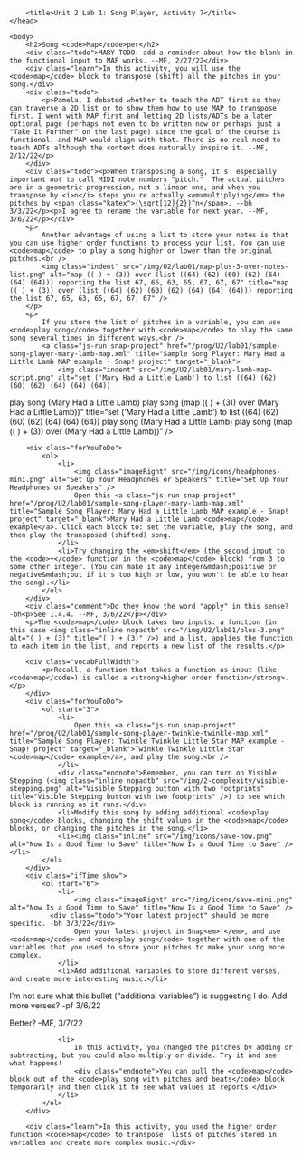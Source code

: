 
		<title>Unit 2 Lab 1: Song Player, Activity 7</title>
	</head>

	<body>
		<h2>Song <code>Map</code>per</h2>
		<div class="todo">MARY TODO: add a reminder about how the blank in the functional input to MAP works. --MF, 2/27/22</div>
		<div class="learn">In this activity, you will use the <code>map</code> block to transpose (shift) all the pitches in your song.</div>
		<div class="todo">
			<p>Pamela, I debated whether to teach the ADT first so they can traverse a 2D list or to show them how to use MAP to transpose first. I went with MAP first and letting 2D lists/ADTs be a later optional page (perhaps not even to be written now or perhaps just a "Take It Further" on the last page) since the goal of the course is functional, and MAP would align with that. There is no real need to teach ADTs although the context does naturally inspire it. --MF, 2/12/22</p>
		</div>
		<div class="todo"><p>When transposing a song, it's	especially important not to call MIDI note numbers "pitch."  The actual pitches are in a geometric progression, not a linear one, and when you transpose by <i>n</i> steps you're actually <em>multiplying</em> the pitches by <span class="katex">(\sqrt[12]{2})^n</span>. --bh 3/3/22</p><p>I agree to rename the variable for next year. --MF, 3/6/22</p></div>
		<p>
			Another advantage of using a list to store your notes is that you can use higher order functions to process your list. You can use <code>map</code> to play a song higher or lower than the original pitches.<br />
			<img class="indent" src="/img/U2/lab01/map-plus-3-over-notes-list.png" alt="map (( ) + (3)) over (list ((64) (62) (60) (62) (64) (64) (64))) reporting the list 67, 65, 63, 65, 67, 67, 67" title="map (( ) + (3)) over (list ((64) (62) (60) (62) (64) (64) (64))) reporting the list 67, 65, 63, 65, 67, 67, 67" />
		</p>
		<p>
			If you store the list of pitches in a variable, you can use <code>play song</code> together with <code>map</code> to play the same song several times in different ways.<br />
			<a class="js-run snap-project" href="/prog/U2/lab01/sample-song-player-mary-lamb-map.xml" title="Sample Song Player: Mary Had a Little Lamb MAP example - Snap! project" target="_blank">
				<img class="indent" src="/img/U2/lab01/mary-lamb-map-script.png" alt="set ('Mary Had a Little Lamb') to list ((64) (62) (60) (62) (64) (64) (64))
play song (Mary Had a Little Lamb)
play song (map (( ) + (3)) over (Mary Had a Little Lamb))" title="set ('Mary Had a Little Lamb') to list ((64) (62) (60) (62) (64) (64) (64))
play song (Mary Had a Little Lamb)
play song (map (( ) + (3)) over (Mary Had a Little Lamb))" />
			</a>
		</p>
		<div class="forYouToDo">
			<ol>
				<li>
					<img class="imageRight" src="/img/icons/headphones-mini.png" alt="Set Up Your Headphones or Speakers" title="Set Up Your Headphones or Speakers" />
					Open this <a class="js-run snap-project" href="/prog/U2/lab01/sample-song-player-mary-lamb-map.xml" title="Sample Song Player: Mary Had a Little Lamb MAP example - Snap! project" target="_blank">Mary Had a Little Lamb <code>map</code> example</a>. Click each block to: set the variable, play the song, and then play the transposed (shifted) song.
				</li>
				<li>Try changing the <em>shift</em> (the second input to the <code>+</code> function in the <code>map</code> block) from 3 to some other integer. (You can make it any integer&mdash;positive or negative&mdash;but if it's too high or low, you won't be able to hear the song).</li>
			</ol>
		</div>
		<div class="comment">Do they know the word "apply" in this sense? -bh<p>See 1.4.4. --MF, 3/6/22</p></div>
		<p>The <code>map</code> block takes two inputs: a function (in this case <img class="inline nopadtb" src="/img/U2/lab01/plus-3.png" alt="( ) + (3)" title="( ) + (3)" />) and a list, applies the function to each item in the list, and reports a new list of the results.</p>

		<div class="vocabFullWidth">
			<p>Recall, a function that takes a function as input (like <code>map</code>) is called a <strong>higher order function</strong>.</p>
		</div>
		<div class="forYouToDo">
			<ol start="3">
				<li>
					Open this <a class="js-run snap-project" href="/prog/U2/lab01/sample-song-player-twinkle-twinkle-map.xml" title="Sample Song Player: Twinkle Twinkle Little Star MAP example - Snap! project" target="_blank">Twinkle Twinkle Little Star <code>map</code> example</a>, and play the song.<br />
				</li>
				<div class="endnote">Remember, you can turn on Visible Stepping (<img class="inline nopadtb" src="/img/2-complexity/visible-stepping.png" alt="Visible Stepping button with two footprints" title="Visible Stepping button with two footprints" />) to see which block is running as it runs.</div>
				<li>Modify this song by adding additional <code>play song</code> blocks, changing the shift values in the <code>map</code> blocks, or changing the pitches in the song.</li>
				<li><img class="inline" src="/img/icons/save-now.png" alt="Now Is a Good Time to Save" title="Now Is a Good Time to Save" /></li>
			</ol>
		</div>
		<div class="ifTime show">
			<ol start="6">
				<li>
					<img class="imageRight" src="/img/icons/save-mini.png" alt="Now Is a Good Time to Save" title="Now Is a Good Time to Save" />
			  <div class="todo">"Your latest project" should be more specific. -bh 3/3/22</div>
					Open your latest project in Snap<em>!</em>, and use <code>map</code> and <code>play song</code> together with one of the variables that you used to store your pitches to make your song more complex.
				</li>
				<li>Add additional variables to store different verses, and create more interesting music.</li>
<div class="todo">I'm not sure what this bullet ("additional variables") is suggesting I do. Add more verses? -pf 3/6/22<p>Better? --MF, 3/7/22</p></div>
				<li>
					In this activity, you changed the pitches by adding or subtracting, but you could also multiply or divide. Try it and see what happens!
					<div class="endnote">You can pull the <code>map</code> block out of the <code>play song with pitches and beats</code> block temporarily and then click it to see what values it reports.</div>
				</li>
			</ol>
		</div>

		<div class="learn">In this activity, you used the higher order function <code>map</code> to transpose  lists of pitches stored in variables and create more complex music.</div>



